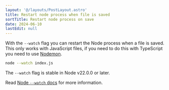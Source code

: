 ```yaml
---
layout: '@/layouts/PostLayout.astro'
title: Restart node process when file is saved
sortTitle: Restart node process on save
date: 2024-06-10
lastEdit: null
---
```



With the `--watch` flag you can restart the Node process when a file is saved. This only works with JavaScript files, if you need to do this with TypeScript you need to use [Nodemon](https://github.com/remy/nodemon).

```bash
node --watch index.js
```

The `--watch` flag is stable in Node v22.0.0 or later.

Read [Node `--watch` docs](https://nodejs.org/api/cli.html#--watch) for more information.
